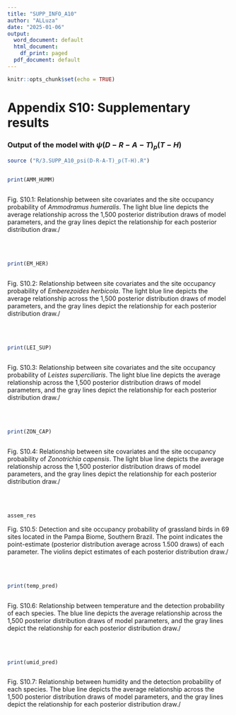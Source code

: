 ```yaml
---
title: "SUPP_INFO_A10"
author: "ALLuza"
date: "2025-01-06"
output:
  word_document: default
  html_document:
    df_print: paged
  pdf_document: default
---
```


```r
knitr::opts_chunk$set(echo = TRUE)
```

# Appendix S10: Supplementary results

### Output of the model with $\psi(D-R-A-T)_p(T-H)$

```r


source ("R/3.SUPP_A10_psi(D-R-A-T)_p(T-H).R")


print(AMM_HUMM)



```
Fig. S10.1: Relationship between site covariates and the site occupancy probability of *Ammodramus humeralis*. The light blue line depicts the average relationship across the 1,500 posterior distribution draws of model parameters, and the gray lines depict the relationship for each posterior distribution draw./

<br>
<br>

```r




print(EM_HER)



```
Fig. S10.2: Relationship between site covariates and the site occupancy probability of *Emberezoides herbicola*. The light blue line depicts the average relationship across the 1,500 posterior distribution draws of model parameters, and the gray lines depict the relationship for each posterior distribution draw./

<br>
<br>



```r



print(LEI_SUP)



```
Fig. S10.3: Relationship between site covariates and the site occupancy probability of *Leistes superciliaris*. The light blue line depicts the average relationship across the 1,500 posterior distribution draws of model parameters, and the gray lines depict the relationship for each posterior distribution draw./

<br>
<br>


```r



print(ZON_CAP)



```

Fig. S10.4: Relationship between site covariates and the site occupancy probability of *Zonotrichia capensis*. The light blue line depicts the average relationship across the 1,500 posterior distribution draws of model parameters, and the gray lines depict the relationship for each posterior distribution draw./

<br>
<br>


```r

assem_res

```
Fig. S10.5: Detection and site occupancy probability of grassland birds in 69 sites located in the Pampa Biome, Southern Brazil. The point indicates the point-estimate (posterior distribution average across 1.500 draws) of each parameter. The violins depict estimates of each posterior distribution draw./


<br>
<br>



```r




print(temp_pred)



```
Fig. S10.6: Relationship between temperature and the detection probability of each species. The blue line depicts the average relationship across the 1,500 posterior distribution draws of model parameters, and the gray lines depict the relationship for each posterior distribution draw./

<br>
<br>



```r




print(umid_pred)



```
Fig. S10.7: Relationship between humidity and the detection probability of each species. The blue line depicts the average relationship across the 1,500 posterior distribution draws of model parameters, and the gray lines depict the relationship for each posterior distribution draw./

<br>
<br>

